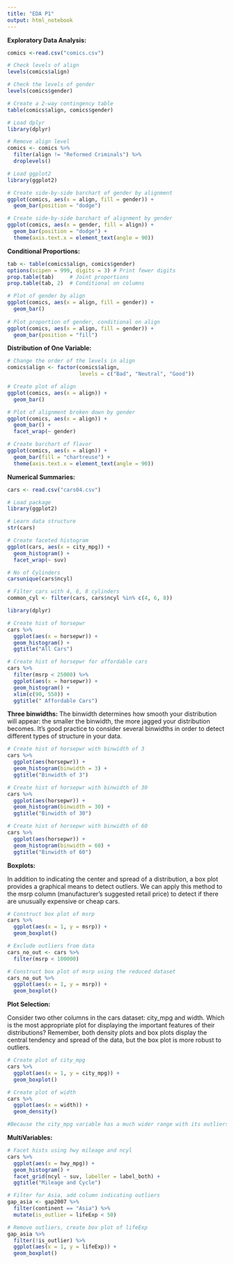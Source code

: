 ---
title: "EDA P1"
output: html_notebook
---

**Exploratory Data Analysis:**

```{r comics}
comics <-read.csv("comics.csv")

# Check levels of align
levels(comics$align)

# Check the levels of gender
levels(comics$gender)

# Create a 2-way contingency table
table(comics$align, comics$gender)

# Load dplyr
library(dplyr)

# Remove align level
comics <- comics %>%
  filter(align != "Reformed Criminals") %>%
  droplevels()
```

```{r comic_a}
# Load ggplot2
library(ggplot2)

# Create side-by-side barchart of gender by alignment
ggplot(comics, aes(x = align, fill = gender)) + 
  geom_bar(position = "dodge")

# Create side-by-side barchart of alignment by gender
ggplot(comics, aes(x = gender, fill = align)) + 
  geom_bar(position = "dodge") +
  theme(axis.text.x = element_text(angle = 90))

```

**Conditional Proportions:**

```{r comics_b}
tab <- table(comics$align, comics$gender)
options(scipen = 999, digits = 3) # Print fewer digits
prop.table(tab)     # Joint proportions
prop.table(tab, 2)  # Conditional on columns

# Plot of gender by align
ggplot(comics, aes(x = align, fill = gender)) +
  geom_bar()
  
# Plot proportion of gender, conditional on align
ggplot(comics, aes(x = align, fill = gender)) + 
  geom_bar(position = "fill")
```

**Distribution of One Variable:**

```{r comics_c}
# Change the order of the levels in align
comics$align <- factor(comics$align, 
                       levels = c("Bad", "Neutral", "Good"))

# Create plot of align
ggplot(comics, aes(x = align)) + 
  geom_bar()

# Plot of alignment broken down by gender
ggplot(comics, aes(x = align)) + 
  geom_bar() +
  facet_wrap(~ gender)

# Create barchart of flavor
ggplot(comics, aes(x = align)) + 
  geom_bar(fill = "chartreuse") + 
  theme(axis.text.x = element_text(angle = 90))
```

**Numerical Summaries:**

```{r cars}
cars <- read.csv("cars04.csv")

# Load package
library(ggplot2)

# Learn data structure
str(cars)

# Create faceted histogram
ggplot(cars, aes(x = city_mpg)) +
  geom_histogram() +
  facet_wrap(~ suv)

# No of Cylinders
carsunique(cars$ncyl)

# Filter cars with 4, 6, 8 cylinders
common_cyl <- filter(cars, cars$ncyl %in% c(4, 6, 8))

library(dplyr)

# Create hist of horsepwr
cars %>%
  ggplot(aes(x = horsepwr)) +
  geom_histogram() +
  ggtitle("All Cars")

# Create hist of horsepwr for affordable cars
cars %>% 
  filter(msrp < 25000) %>%
  ggplot(aes(x = horsepwr)) +
  geom_histogram() +
  xlim(c(90, 550)) +
  ggtitle(" Affordable Cars")
```

**Three binwidths:**
The binwidth determines how smooth your distribution will appear: the smaller the binwidth, the more jagged your distribution becomes. It's good practice to consider several binwidths in order to detect different types of structure in your data.

```{r cars_a}

# Create hist of horsepwr with binwidth of 3
cars %>%
  ggplot(aes(horsepwr)) +
  geom_histogram(binwidth = 3) +
  ggtitle("Binwidth of 3")

# Create hist of horsepwr with binwidth of 30
cars %>%
  ggplot(aes(horsepwr)) +
  geom_histogram(binwidth = 30) +
  ggtitle("Binwidth of 30")

# Create hist of horsepwr with binwidth of 60
cars %>%
  ggplot(aes(horsepwr)) +
  geom_histogram(binwidth = 60) +
  ggtitle("Binwidth of 60")

```

**Boxplots:**

In addition to indicating the center and spread of a distribution, a box plot provides a graphical means to detect outliers. We can apply this method to the msrp column (manufacturer's suggested retail price) to detect if there are unusually expensive or cheap cars.

```{r cars_b}
# Construct box plot of msrp
cars %>%
  ggplot(aes(x = 1, y = msrp)) +
  geom_boxplot()

# Exclude outliers from data
cars_no_out <- cars %>%
  filter(msrp < 100000)

# Construct box plot of msrp using the reduced dataset
cars_no_out %>%
  ggplot(aes(x = 1, y = msrp)) +
  geom_boxplot()
```

**Plot Selection:**

Consider two other columns in the cars dataset: city_mpg and width. Which is the most appropriate plot for displaying the important features of their distributions? Remember, both density plots and box plots display the central tendency and spread of the data, but the box plot is more robust to outliers.

```{r cars_c}
# Create plot of city_mpg
cars %>%
  ggplot(aes(x = 1, y = city_mpg)) +
  geom_boxplot()

# Create plot of width
cars %>% 
  ggplot(aes(x = width)) +
  geom_density()

#Because the city_mpg variable has a much wider range with its outliers, it's best to #display its distribution as a box plot.
```

**MultiVariables:**

```{r cars_d}
# Facet hists using hwy mileage and ncyl
cars %>%
  ggplot(aes(x = hwy_mpg)) +
  geom_histogram() +
  facet_grid(ncyl ~ suv, labeller = label_both) +
  ggtitle("Mileage and Cycle")
```

```{r custom_unwanted}
# Filter for Asia, add column indicating outliers
gap_asia <- gap2007 %>%
  filter(continent == "Asia") %>%
  mutate(is_outlier = lifeExp < 50)

# Remove outliers, create box plot of lifeExp
gap_asia %>% 
  filter(!is_outlier) %>%
  ggplot(aes(x = 1, y = lifeExp)) +
  geom_boxplot()
```

